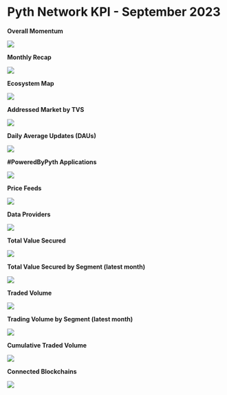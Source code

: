# Pyth Network KPI - September 2023

**Overall Momentum**

![](../../../../images/kpi/september-23/pyth-momentum-sept-23.jpg)

**Monthly Recap**

![](../../../../images/kpi/september-23/pyth-sept-23.jpg)

**Ecosystem Map**

![](../../../../images/kpi/september-23/pyth-ecosystem-sept-23.jpg)

**Addressed Market by TVS**

![](../../../../images/kpi/september-23/pyth-tvs-l1-l2.jpg)

**Daily Average Updates (DAUs)**

![](../../../../images/kpi/september-23/sept-23-daily-average-updates.jpg)

**#PoweredByPyth Applications**

![](../../../../images/kpi/september-23/sept-23-apps-integrations.jpg)

**Price Feeds**

![](../../../../images/kpi/september-23/sept-23-price-feeds.jpg)

**Data Providers**

![](../../../../images/kpi/september-23/sept-23-data-providers.jpg)

**Total Value Secured**

![](../../../../images/kpi/september-23/sept-23-all-chain-tvs.jpg)

**Total Value Secured by Segment (latest month)**

![](../../../../images/kpi/september-23/sept-23-dapps-tvs.jpg)

**Traded Volume**

![](../../../../images/kpi/september-23/sept-23-all-chain-volume.jpg)

**Trading Volume by Segment (latest month)**

![](../../../../images/kpi/september-23/sept-23-trading-volume.jpg)

**Cumulative Traded Volume**

![](../../../../images/kpi/september-23/sept-23-traded-volume.jpg)

**Connected Blockchains**

![](../../../../images/kpi/september-23/sept-23-connected-blockchains.jpg)
